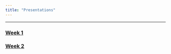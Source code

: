 ```yaml
---
title: "Presentations"
---
```

--------

### [Week 1](Presentations/Pres1.html)

### [Week 2](Presentations/Pres2.html)

